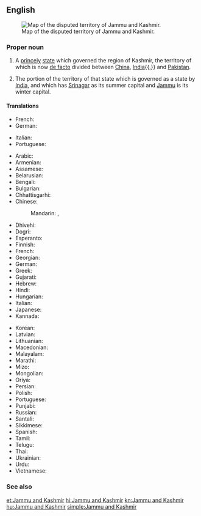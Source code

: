 ==English==
{{wikipedia}}
[[Image:Jammu and Kashmir in India (de-facto) (disputed hatched).svg|thumb|Map of the disputed territory of Jammu and Kashmir.]]

===Proper noun===
{{en-proper noun|head=[[Jammu]] and [[Kashmir]]}}

# {{lb|en|historical}} A [[prince]]ly [[state]] which governed the region of Kashmir, the territory of which is now [[de facto]] divided between [[China]], [[India]]{{,}} and [[Pakistan]].
# The portion of the territory of that state which is governed as a state by [[India]], and which has [[Srinagar]] as its summer capital and [[Jammu]] is its winter capital.

====Translations====
{{trans-top|former princely state}}
* French: {{t+|fr|Jammu-et-Cachemire}}
* German: {{t|de|Jammu und Kashmir}}
{{trans-mid}}
* Italian: {{t|it|Kashmir e Jammu}}
* Portuguese: {{t|pt|Jammu e Caxemira}}
{{trans-bottom}}

{{trans-top|portion of the territory which is governed by India}}
* Arabic: {{t|ar|جَامُو وَكَشْمِير|m|tr=jāmū wa-kašmīr}}
* Armenian: {{t|hy|Ջամմու և Քաշմիր}}
* Assamese: {{t-needed|as}}
* Belarusian: {{t|be|Джаму і Кашмір}}
* Bengali: {{t|bn|জম্মু ও কাশ্মীর|sc=Beng|tr=jammu ō kāśmīr}}
* Bulgarian: {{t|bg|Джаму и Кашмир}}
* Chhattisgarhi: {{t-needed|hne}}
* Chinese:
*: Mandarin: {{t|cmn|查謨-克什米爾邦}}, {{t|cmn|查谟-克什米尔邦|tr=Chámó-Kèshímǐ'ěr-bāng}}
* Dhivehi: {{t|dv|ޖައްމޫ ކަޝްމީރު|sc=Thaa}}
* Dogri: {{t|doi|जम्मू और कश्मीर|tr=jammū aur kaśmīr}}
* Esperanto: {{t|eo|Ĝamuo kaj Kaŝmiro}}
* Finnish: {{t|fi|Jammu ja Kashmir}}
* French: {{t+|fr|Jammu-et-Cachemire}}
* Georgian: {{t|ka|ჯამუ და ქაშმირი}}
* German: {{t|de|Jammu und Kashmir}}
* Greek: {{t|el|Τζαμού και Κασμίρ}}
* Gujarati: {{t|gu|જમ્મુ અને કાશ્મીર|tr=jammu anē kāśmīr}}
* Hebrew: {{t|he|ג'אמו וקשמיר}}
* Hindi: {{t+|hi|जम्मू और कश्मीर|tr=jammū aur kaśmīr}}
* Hungarian: {{t+|hu|Dzsammu és Kasmír}}
* Italian: {{t|it|Jammu e Kashmir}}
* Japanese: {{t|ja|ジャンムー・カシミール州|tr=Janmū-Kashimīru-shū}}
* Kannada: {{t+|kn|ಜಮ್ಮು ಮತ್ತು ಕಾಶ್ಮೀರ|sc=Knda}}
{{trans-mid}}
* Korean: {{t|ko|잠무 카슈미르 주|tr=Jammu Kasyumireu ju}}
* Latvian: {{t|lv|Džammu un Kašmīra}}
* Lithuanian: {{t|lt|Džamu ir Kašmyras}}
* Macedonian: {{t|mk|Џа́му-Кашми́р}}
* Malayalam: {{t|ml|ജമ്മു-കശ്മീര്}}
* Marathi: {{t|mr|जम्मू आणि काश्मीर|tr=jammū āṇi kāśmīr}}
* Mizo: {{t-needed|lus}}
* Mongolian: {{t|mn|Жамму ба Кашмир|sc=Cyrl}}
* Oriya: {{t|or|ଜମ୍ମୁ ଓ କଶ୍ମୀର|tr=jammu ō kaśmīr}}
* Persian: {{t|fa|جامو و کشمیر}}
* Polish: {{t|pl|Dżammu i Kaszmir}}
* Portuguese: {{t|pt|Jammu e Caxemira}}
* Punjabi: {{t|pa|ਜੰਮੂ ਅਤੇ ਕਸ਼ਮੀਰ|tr=jamū atē kaśamīr}}
* Russian: {{t+|ru|Джамму и Кашмир}}
* Santali: {{t-needed|sat}}
* Sikkimese: {{t-needed|sip}}
* Spanish: {{t|es|Jammu y Cachemira}}
* Tamil: {{t|ta|சம்மு காசுமீர்}}
* Telugu: {{t|te|జమ్మూ కాశ్మీరు|sc=Telu}}
* Thai: {{t|th|รัฐชัมมูและกัศมีร์|tr=rát chammoo láe gàtmee}}
* Ukrainian: {{t|uk|Джамму й Кашмір}}
* Urdu: {{t|ur|جموں اور کشمیر|tr=jammū aur kaśmīr}}
* Vietnamese: {{t|vi|Jammu và Kashmir}}
{{trans-bottom}}

===See also===
{{list:states of India/en}}

[[et:Jammu and Kashmir]]
[[hi:Jammu and Kashmir]]
[[kn:Jammu and Kashmir]]
[[hu:Jammu and Kashmir]]
[[simple:Jammu and Kashmir]]